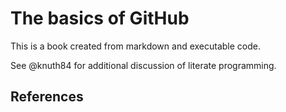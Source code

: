 # The basics of GitHub

This is a book created from markdown and executable code.

See @knuth84 for additional discussion of literate programming.

## References {.unnumbered}

::: {#refs}
:::